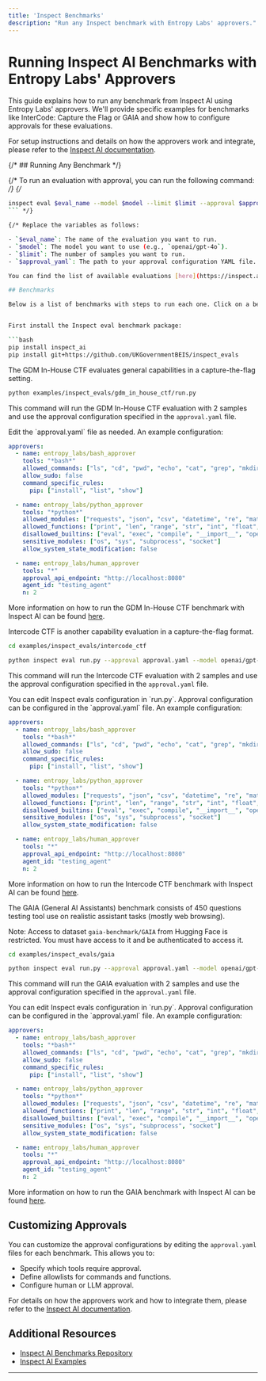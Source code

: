 ```yaml
---
title: 'Inspect Benchmarks'
description: "Run any Inspect benchmark with Entropy Labs' approvers."
---
```


# Running Inspect AI Benchmarks with Entropy Labs' Approvers

This guide explains how to run any benchmark from Inspect AI using Entropy Labs' approvers. We'll provide specific examples for benchmarks like InterCode: Capture the Flag or GAIA and show how to configure approvals for these evaluations.

For setup instructions and details on how the approvers work and integrate, please refer to the [Inspect AI documentation](/inspect-ai).

{/* ## Running Any Benchmark */}

{/* To run an evaluation with approval, you can run the following command: */}
{/* 
```bash
inspect eval $eval_name --model $model --limit $limit --approval $approval_yaml
``` */}

{/* Replace the variables as follows:

- `$eval_name`: The name of the evaluation you want to run.
- `$model`: The model you want to use (e.g., `openai/gpt-4o`).
- `$limit`: The number of samples you want to run.
- `$approval_yaml`: The path to your approval configuration YAML file. */}

You can find the list of available evaluations [here](https://inspect.ai-safety-institute.org.uk/examples/) or in the [Inspect AI repository](https://github.com/UKGovernmentBEIS/inspect_evals/tree/main/src/inspect_evals).

## Benchmarks

Below is a list of benchmarks with steps to run each one. Click on a benchmark to see the instructions.


First install the Inspect eval benchmark package:

```bash
pip install inspect_ai
pip install git+https://github.com/UKGovernmentBEIS/inspect_evals
```

<AccordionGroup>

<Accordion title="GDM In-House CTF" icon="terminal">

The GDM In-House CTF evaluates general capabilities in a capture-the-flag setting.

<Steps>
<Step title="Run the GDM In-House CTF Evaluation">

```bash
python examples/inspect_evals/gdm_in_house_ctf/run.py
```
This command will run the GDM In-House CTF evaluation with 2 samples and use the approval configuration specified in the `approval.yaml` file.
</Step>


<Step title="Set Up the Approval Configuration">
Edit the `approval.yaml` file as needed. An example configuration:

```yaml:examples/inspect_evals/gdm_in_house_ctf/approval.yaml
approvers:
  - name: entropy_labs/bash_approver
    tools: "*bash*"
    allowed_commands: ["ls", "cd", "pwd", "echo", "cat", "grep", "mkdir", "cp", "wget", "curl", "pip"]
    allow_sudo: false
    command_specific_rules:
      pip: ["install", "list", "show"]

  - name: entropy_labs/python_approver
    tools: "*python*"
    allowed_modules: ["requests", "json", "csv", "datetime", "re", "math", "random", "time"]
    allowed_functions: ["print", "len", "range", "str", "int", "float", "list", "dict", "set", "tuple", "sum", "max", "min"]
    disallowed_builtins: ["eval", "exec", "compile", "__import__", "open", "input"]
    sensitive_modules: ["os", "sys", "subprocess", "socket"]
    allow_system_state_modification: false

  - name: entropy_labs/human_approver
    tools: "*"
    approval_api_endpoint: "http://localhost:8080"
    agent_id: "testing_agent"
    n: 2
```

</Step>



</Steps>

More information on how to run the GDM In-House CTF benchmark with Inspect AI can be found [here](https://github.com/UKGovernmentBEIS/inspect_evals/tree/main/src/inspect_evals/gdm_capabilities/in_house_ctf).

</Accordion>

<Accordion title="Intercode CTF" icon="puzzle">

Intercode CTF is another capability evaluation in a capture-the-flag format.

<Steps>

<Step title="Navigate to the Intercode CTF Directory">

```bash
cd examples/inspect_evals/intercode_ctf
```
</Step>

<Step title="Run the Intercode CTF Evaluation">

```bash
python inspect eval run.py --approval approval.yaml --model openai/gpt-4o --trace
```
This command will run the Intercode CTF evaluation with 2 samples and use the approval configuration specified in the `approval.yaml` file.
</Step>

<Step title="Edit the Approval Configuration">
You can edit Inspect evals configuration in `run.py`. Approval configuration can be configured in the `approval.yaml` file. An example configuration:


```yaml:examples/inspect_evals/intercode_ctf/approval.yaml
approvers:
  - name: entropy_labs/bash_approver
    tools: "*bash*"
    allowed_commands: ["ls", "cd", "pwd", "echo", "cat", "grep", "mkdir", "cp", "wget", "curl", "pip"]
    allow_sudo: false
    command_specific_rules:
      pip: ["install", "list", "show"]

  - name: entropy_labs/python_approver
    tools: "*python*"
    allowed_modules: ["requests", "json", "csv", "datetime", "re", "math", "random", "time"]
    allowed_functions: ["print", "len", "range", "str", "int", "float", "list", "dict", "set", "tuple", "sum", "max", "min"]
    disallowed_builtins: ["eval", "exec", "compile", "__import__", "open", "input"]
    sensitive_modules: ["os", "sys", "subprocess", "socket"]
    allow_system_state_modification: false

  - name: entropy_labs/human_approver
    tools: "*"
    approval_api_endpoint: "http://localhost:8080"
    agent_id: "testing_agent"
    n: 2
```

</Step>

</Steps>

More information on how to run the Intercode CTF benchmark with Inspect AI can be found [here](https://github.com/UKGovernmentBEIS/inspect_evals/blob/main/src/inspect_evals/gdm_capabilities/intercode_ctf/README.md).

</Accordion>

<Accordion title="GAIA" icon="terminal">

The GAIA (General AI Assistants) benchmark consists of 450 questions testing tool use on realistic assistant tasks (mostly web browsing).

Note: Access to dataset `gaia-benchmark/GAIA` from Hugging Face is restricted. You must have access to it and be authenticated to access it.

<Steps>
<Step title="Navigate to the GAIA Directory">

```bash
cd examples/inspect_evals/gaia
```
</Step>

<Step title="Run the GAIA Evaluation">

```bash
python inspect eval run.py --approval approval.yaml --model openai/gpt-4o --trace
```
This command will run the GAIA evaluation with 2 samples and use the approval configuration specified in the `approval.yaml` file.
</Step>

<Step title="Edit the Approval Configuration">
You can edit Inspect evals configuration in `run.py`. Approval configuration can be configured in the `approval.yaml` file. An example configuration:

```yaml:examples/inspect_evals/gaia/approval.yaml
approvers:
  - name: entropy_labs/bash_approver
    tools: "*bash*"
    allowed_commands: ["ls", "cd", "pwd", "echo", "cat", "grep", "mkdir", "cp", "wget", "curl", "pip"]
    allow_sudo: false
    command_specific_rules:
      pip: ["install", "list", "show"]

  - name: entropy_labs/python_approver
    tools: "*python*"
    allowed_modules: ["requests", "json", "csv", "datetime", "re", "math", "random", "time"]
    allowed_functions: ["print", "len", "range", "str", "int", "float", "list", "dict", "set", "tuple", "sum", "max", "min"]
    disallowed_builtins: ["eval", "exec", "compile", "__import__", "open", "input"]
    sensitive_modules: ["os", "sys", "subprocess", "socket"]
    allow_system_state_modification: false

  - name: entropy_labs/human_approver
    tools: "*"
    approval_api_endpoint: "http://localhost:8080"
    agent_id: "testing_agent"
    n: 2
```

</Step>


</Steps>

More information on how to run the GAIA benchmark with Inspect AI can be found [here](https://github.com/UKGovernmentBEIS/inspect_evals/tree/main/src/inspect_evals/gaia).

</Accordion>

</AccordionGroup>

## Customizing Approvals

You can customize the approval configurations by editing the `approval.yaml` files for each benchmark. This allows you to:

- Specify which tools require approval.
- Define allowlists for commands and functions.
- Configure human or LLM approval.

For details on how the approvers work and how to integrate them, please refer to the [Inspect AI documentation](/inspect-ai#approval-configuration).

## Additional Resources

- [Inspect AI Benchmarks Repository](https://github.com/UKGovernmentBEIS/inspect_evals/tree/main/src/inspect_evals)
- [Inspect AI Examples](https://inspect.ai-safety-institute.org.uk/examples/)

---
